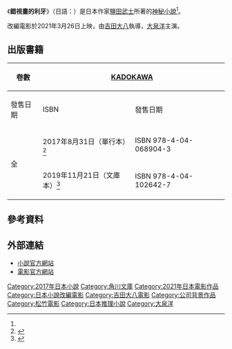 {{future film}}
{{Infobox Book
| name          = 錯視畫的利牙
| title_orig    = {{lang|ja|騙し絵の牙}}
| translator    = 
| image         =
| image_caption = 
| author        = [[鹽田武士|鹽田武士]]（{{lang|ja|塩田武士}}）
| illustrator   = 
| cover_artist  = 
| country       = [[日本|日本]]
| language      = [[日文|日文]]
| series        = 
| genre         = [[神秘小說|神秘小說]]
| publisher     = [[KADOKAWA|KADOKAWA]]
| release_date  = 2017年8月31日
| english_release_date =
| media_type    = 
| pages         = 
| isbn          = 
| preceded_by   = 
| followed_by   = 
}}
《'''錯視畫的利牙'''》（日語：{{Lang|ja|騙し絵の牙}}）是日本作家[[鹽田武士|鹽田武士]]所著的[[神秘小說|神秘小說]]<ref name="kadokawa"/>。

改編電影於2021年3月26日上映，由[[吉田大八|吉田大八]]執導，[[大泉洋|大泉洋]]主演。

== 出版書籍 ==
{| class=wikitable style="font-size:small"
!rowspan="2"|卷數
!colspan="2"|{{flagicon|JPN}} [[KADOKAWA|KADOKAWA]]
!colspan="2"|{{flagicon|TWN}} [[台灣角川|台灣角川]]
|-
! 發售日期 !! ISBN
! 發售日期 !! ISBN
|-
!rowspan="2"|全
|2017年8月31日（單行本）<ref name="kadokawa">{{cite web|url=https://www.kadokawa.co.jp/product/321603000168/|script-title=ja:騙し絵の牙|publisher=[[KADOKAWA|KADOKAWA]]|accessdate=2020-09-18|language=ja|archive-date=2021-01-23|archive-url=https://web.archive.org/web/20210123075511/https://www.kadokawa.co.jp/product/321603000168/|dead-url=no}}</ref>||ISBN 978-4-04-068904-3
|rowspan="2"|2019年2月13日<ref>{{cite web|url=https://www.kadokawa.com.tw/product_detail10017.htm|title=錯視畫的利牙|publisher=[[台灣角川|台灣角川]]|accessdate=2020-09-18|5=|archive-date=2021-01-17|archive-url=https://web.archive.org/web/20210117205812/https://www.kadokawa.com.tw/product_detail10017.htm|dead-url=no}}</ref>||rowspan="2"|ISBN 9789575647414
|-
|2019年11月21日（文庫本）<ref>{{cite web|url=https://www.kadokawa.co.jp/product/321905000408/|script-title=ja:騙し絵の牙|publisher=[[KADOKAWA|KADOKAWA]]|accessdate=2020-09-18|language=ja|archive-date=2021-04-21|archive-url=https://web.archive.org/web/20210421210108/https://www.kadokawa.co.jp/product/321905000408/|dead-url=no}}</ref>||ISBN 978-4-04-102642-7
|}

== 參考資料 ==
{{Reflist}}

== 外部連結 ==
* [https://www.kadokawa.co.jp/product/321603000168/ 小說官方網站]{{ja icon}}
* [https://movies.shochiku.co.jp/damashienokiba/ 電影官方網站]{{ja icon}}

{{DEFAULTSORT:Damashie no Kiba}}
[[Category:2017年日本小說|Category:2017年日本小說]]
[[Category:角川文庫|Category:角川文庫]]
[[Category:2021年日本電影作品|Category:2021年日本電影作品]]
[[Category:日本小說改編電影|Category:日本小說改編電影]]
[[Category:吉田大八電影|Category:吉田大八電影]]
[[Category:公司背景作品|Category:公司背景作品]]
[[Category:松竹電影|Category:松竹電影]]
[[Category:日本推理小說|Category:日本推理小說]]
[[Category:大泉洋|Category:大泉洋]]